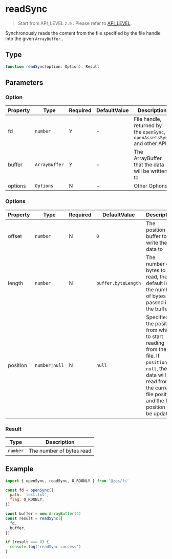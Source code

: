 # readSync

> Start from API_LEVEL `2.0` . Please refer to [API_LEVEL](../../../../guides/framework/device/compatibility.md).

Synchronously reads the content from the file specified by the file handle into the given `ArrayBuffer`..

## Type

```ts
function readSync(option: Option): Result
```

## Parameters

### Option

| Property | Type                     | Required | DefaultValue | Description                                                              | API_LEVEL |
| -------- | ------------------------ | -------- | ------------ | ------------------------------------------------------------------------ | --------- |
| fd       | <code>number</code>      | Y        | -            | File handle, returned by the `openSync`, `openAssetsSync` and other APIs | 2.0       |
| buffer   | <code>ArrayBuffer</code> | Y        | -            | The ArrayBuffer that the data will be written to                         | 2.0       |
| options  | <code>Options</code>     | N        | -            | Other Options                                                            | 2.0       |

### Options

| Property | Type                          | Required | DefaultValue                   | Description                                                                                                                                                                           | API_LEVEL |
| -------- | ----------------------------- | -------- | ------------------------------ | ------------------------------------------------------------------------------------------------------------------------------------------------------------------------------------- | --------- |
| offset   | <code>number</code>           | N        | <code>0</code>                 | The position in buffer to write the data to                                                                                                                                           | 2.0       |
| length   | <code>number</code>           | N        | <code>buffer.byteLength</code> | The number of bytes to read, the default is the number of bytes passed into the buffer                                                                                                | 2.0       |
| position | <code>number&#124;null</code> | N        | <code>null</code>              | Specifies the position from which to start reading from the file. If `position` is `null`, the data will be read from the current file position and the file position will be updated | 2.0       |

### Result

| Type                | Description              |
| ------------------- | ------------------------ |
| <code>number</code> | The number of bytes read |

## Example

```js
import { openSync, readSync, O_RDONLY } from '@zos/fs'

const fd = openSync({
  path: 'test.txt',
  flag: O_RDONLY,
})

const buffer = new ArrayBuffer(4)
const result = readSync({
  fd,
  buffer,
})

if (result === 0) {
  console.log('readSync success')
}
```
